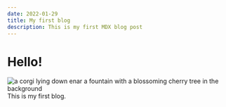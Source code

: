 ```yaml
---
date: 2022-01-29
title: My first blog
description: This is my first MDX blog post
---
```


# Hello!

![a corgi lying down enar a fountain with a blossoming cherry tree in the background](../images/shiangling-RQbwjCKWxQw-unsplash.jpg)
This is my first blog.
